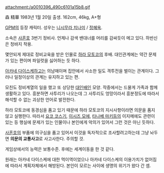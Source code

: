 attachment:/a0010396_490c6101a15b8.gif

森 精華 1983년 1월 20일 출생. 162cm, 46kg, A+형 

[[GPM]]의 등장 캐릭터. 성우는 [[니시무라 치나미]] / [[정혜옥]].

소속은 [[사혼호]] 3번기 정비사. 언제나 감색 밴대너를 머리를 감싸듯이 메고 있다. 하반신은 청바지 착용.

몇안되게 제대로 정비교육을 받은 인물로 [[하라 모토코]]의 후배. 대인관계에는 약간 문제가 있는 편이며 파일럿을 싫어하는 듯 하다.

[[아카네 다이스케]]하고는 의남매이며 집안에서 사소한 일도 격투전을 벌이는 관계이다. 그러나 일정이상의 관계는 유지하고 있는 편.

모친도 정비계열의 일을 했고 또 상당한 [[대인배]]인 모양. 작중에서는 드물게 가족과 함께 생활하고 있다.
흥분하면 사투리가 나오는데 그 사투리도 엉망이라서 흥분정도에 따라서 해석할 수 없는 괴상한 언어로 발전한다.

하라 모토코에 동경심을 품고 있기 때문에 하라 모토코의 지시사항이라면 의문을 품지 않고 실행한다. 따라서 [[요코 코스기]], [[이시즈 모에]], [[타나베 마키]]등의 이지메에도 관련이 있는 등 행실에 문제가 있는 인물이나 본인에게 악의가 있어서 그런 것은 아닌 듯하다.

[[사혼호]]의 부품에 의구심을 품고 있어서 이것을 독자적으로 조사할려고하는데 그냥 놔두면 '''의문의 교통사고'''로 사고사한다. 주의할 것.

게임상에서의 능력은 보통수준. 후에는 세계이동을 한 것 같다.

원래는 아카네 다이스케에 대한 먹이역이었으나 아카네 다이스케의 이용가치가 없어짐에 따라서 계획자체에서 해방된다.
본인이 모르는 사이에 생명의 위기가 왔다 간 셈.
